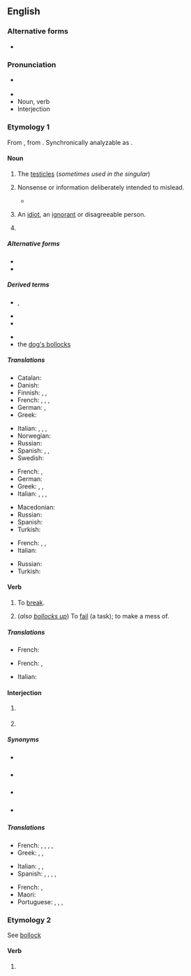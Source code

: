 ==English==

===Alternative forms===
* {{alter|en|b******s|b****cks||bowdlerized}}

===Pronunciation===
* {{a|UK}} {{IPA|en|/ˈbɒ.ləks/}}
* {{audio|en|en-uk-bollocks.ogg|Audio (UK)}}
* Noun, verb {{audio|en|en-uk-Bollocks1.ogg|Audio (UK)}}
* Interjection {{audio|en|en-uk-Bollocks2.ogg|Audio (UK)}}

===Etymology 1===
From {{inh|en|enm|ballokes|pos=plural of {{m|enm|ballok}}}}, from {{inh|en|ang|beallucas|pos=nominative plural of {{m|ang|bealluc}}}}. Synchronically analyzable as {{suf|en|bollock|s|id2=regular plural}}.

====Noun====
{{en-plural noun|sg=bollock}}

# {{lb|en|British|Ireland|vulgar}} The [[testicle]]s (''sometimes used in the singular'')
#: {{syn|en|Thesaurus:testicles}}
# {{lb|en|British|Ireland|vulgar}} Nonsense or information deliberately intended to mislead.
#: {{syn|en|Thesaurus:nonsense}}
#: {{uxi|en|That's a load of '''bollocks''', mate!}}
#* {{quote-text|en|year=2014|author=Peter Smith|title=Confessions of a Dice Dealer|page=105|passage=All the dealers would steam into his cabin for a few sherbets after work, and to listen to his '''bollocks'''.}}
# {{lb|en|Ireland|vulgar|used as singular}} An [[idiot]], an [[ignorant]] or disagreeable person.
#: {{uxi|en|Don't mind him; he's only an oul' '''bollocks'''!}}
# {{lb|en|British|vulgar}} {{contraction of|en|dog's bollocks|the dog's bollocks}}

=====Alternative forms=====
* {{alter|en|ballocks}}
* {{alter|en|ballicks|ballix||Northern Ireland}}

=====Derived terms=====
{{der-top}}
* {{l|en|bollock up}}, {{l|en|bollocks up}}
* {{l|en|bollock}}
* {{l|en|bollocking}}
{{der-mid}}
* {{l|en|drop a bollock}}
* the [[dog's bollocks]]
{{der-bottom}}

=====Translations=====
{{trans-top|testicles}}
* Catalan: {{t+|ca|collons|m-p}}
* Danish: {{t|da|nosser|c-p}}
* Finnish: {{t|fi|pallit|p}}, {{t+|fi|munat|p}}, {{t+|fi|kassit|p}}
* French: {{t+|fr|couilles|f-p}}, {{t+|fr|pruneaux|m-p}}, {{t+|fr|bijoux de famille|m-p}}, {{t+|fr|valseuses|f-p}}
* German: {{t+|de|Nüsse|p}}, {{t+|de|Eier|p}}
* Greek: {{t+|el|αρχίδια|p}}
{{trans-mid}}
* Italian: {{t+|it|testicoli|m-p}}, {{qualifier|vulgar, slang}} {{t+|it|coglioni|p}}, {{qualifier|vulgar, slang}} {{t+|it|palle|m-p}}, {{qualifier|vulgar, slang}} {{t+|it|balle|m-p}}
* Norwegian: {{t|no|pokker}}
* Russian: {{t+|ru|я́йца|n-p}}
* Spanish: {{t+|es|cojones}}, {{t+|es|huevos|m-p}}, {{t+|es|bolas|m-p}}
* Swedish: {{t+|sv|balle}}
{{trans-bottom}}

{{trans-top|nonsense or information deliberately intended to mislead}}
* French: {{t+|fr|conneries|f-p}}, {{t+|fr|foutaises|f-p}}
* German: {{t+|de|Quatsch mit Soße}}
* Greek: {{t|el|κολοκυθάκια με την ρίγανη}}, {{t+|el|μαλακίες}}, {{t+|el|παπαριές|n-p}}
* Italian: {{t+|it|coglionata|f}}, {{t+|it|cazzate|f}}, {{t+|it|palle|f}}, {{t+|it|balle|f}}
{{trans-mid}}
* Macedonian: {{t|mk|тикви со расол}}
* Russian: {{t+|ru|ерунда́|f}}
* Spanish: {{t+|es|falsedad|f}}
* Turkish: {{t+|tr|palavra}}
{{trans-bottom}}

{{trans-top|an idiot or disagreeable person}}
* French: {{t+|fr|couillon}}, {{t+|fr|jean-foutre|m}}, {{t+|fr|malcomprenant|m}}
* Italian: {{qualifier|vulgar, slang}} {{t+|it|coglione|m}}
{{trans-mid}}
* Russian: {{t+|ru|приду́рок|m}}
* Turkish: {{t+|tr|saçma}}
{{trans-bottom}}

====Verb====
{{en-verb}}

# {{lb|en|transitive|British|taboo|slang}} To [[break]].
#: {{uxi|en|The telly's '''bollocksed'''.}}
# {{lb|en|transitive|British|taboo|slang}} (''also [[bollocks up]]'') To [[fail]] (a task); to make a mess of.
#: {{uxi|en|I '''bollocksed''' that exam.}}

=====Translations=====
{{trans-top|to break}}
{{trans-mid}}
* French: {{t+|fr|péter}}
{{trans-bottom}}

{{trans-top|to fail (a task)}}
* French: {{t+|fr|foirer}}, {{t+|fr|chier dans la colle}}
{{trans-mid}}
* Italian: {{t+|it|incasinare}}
{{trans-bottom}}

====Interjection====
{{en-interj}}

# {{lb|en|British|Ireland|taboo|slang}} {{non-gloss definition|An expression of [[anger]], [[frustration]], etc.}}
#: {{uxi|en|Oh '''bollocks''', I'm late for work!}}
# {{lb|en|British|Ireland|taboo|slang}} {{non-gloss definition|An expression of [[incredulity]].}}
#: {{uxi|en|'''Bollocks'''! That never happened!}}

=====Synonyms=====
* {{l|en|Horlicks}} {{qualifier|euphemism}}
* {{sense|expression of anger}} {{seeSynonyms|en|dammit|sense=1}}
* {{sense|expression of frustration}} {{seeSynonyms|en|screw this|sense=1}}
* {{sense|expression of incredulity}} {{seeSynonyms|en|bullshit|sense=1}}

=====Translations=====
{{trans-top|expressing anger, frustration}}
* French: {{t|fr|les boules}}, {{t+|fr|merde}}, {{t+|fr|putain}}, {{t+|fr|putain de merde}}, {{t+|fr|vingt dieux}}
* Greek: {{t+|el|σκατά|sc=Grek}}, {{t+|el|γάμα τα|sc=Grek}}, {{t|el|παπάρια|n-p}}
{{trans-mid}}
* Italian: {{t+|it|puttana|f}}, {{t+|it|merda|f}}, {{t+|it|cazzo|m}}
* Spanish: {{t+|es|chingados}}, {{t+|es|mierda}}, {{t|es|me cago en la puta}}, {{t+|es|hostia}}, {{t+|es|cojones}}
{{trans-bottom}}


{{trans-top|an expression of incredulity}}
{{trans-mid}}
* French: {{t+|fr|merde}}, {{t+|fr|putain}}
* Maori: {{t|mi|he meho}}
* Portuguese: {{t|pt|mas por que}}, {{t+|pt|boh}}, {{t+|pt|poh}}, {{t|pt|essa agora}}
{{trans-bottom}}

===Etymology 2===
See [[bollock]]

====Verb====
{{head|en|verb form}}

# {{en-third-person singular of|bollock}}

{{cln|en|swear words}}